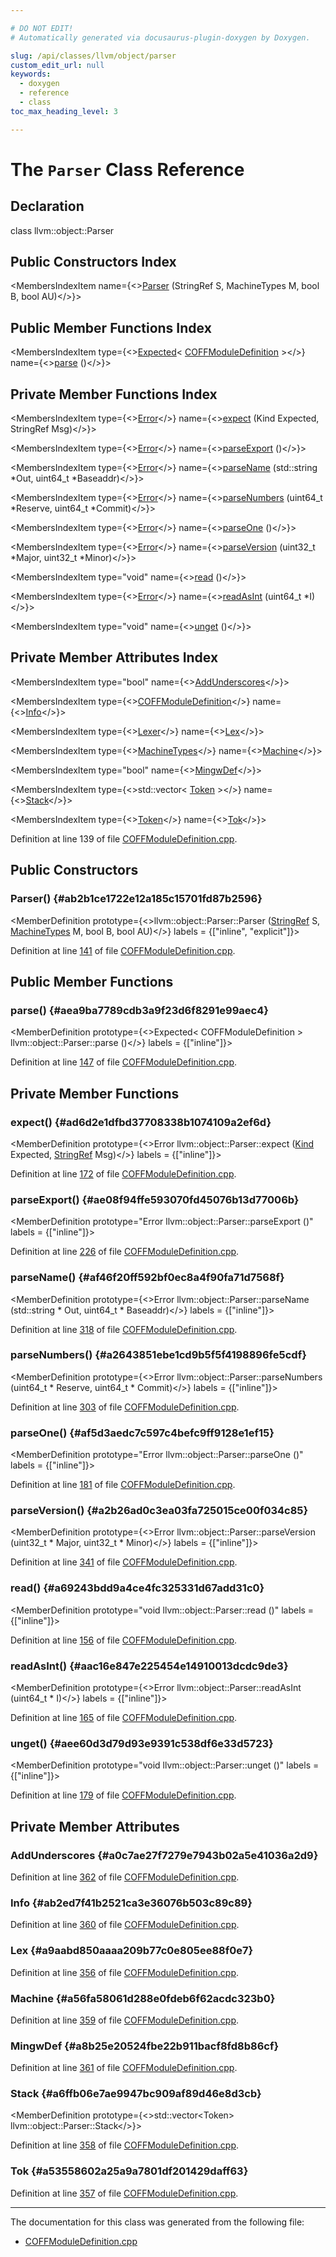 ```yaml
---

# DO NOT EDIT!
# Automatically generated via docusaurus-plugin-doxygen by Doxygen.

slug: /api/classes/llvm/object/parser
custom_edit_url: null
keywords:
  - doxygen
  - reference
  - class
toc_max_heading_level: 3

---
```





# The `Parser` Class Reference

<DoxygenPage pluginConfig={pluginConfig}>



## Declaration

<CodeBlock>class llvm::object::Parser</CodeBlock>

## Public Constructors Index

<MembersIndex>

<MembersIndexItem
  name={<><a href="#ab2b1ce1722e12a185c15701fd87b2596">Parser</a> (StringRef S, MachineTypes M, bool B, bool AU)</>}>
</MembersIndexItem>

</MembersIndex>

## Public Member Functions Index

<MembersIndex>

<MembersIndexItem
  type={<><a href="/docs/api/classes/llvm/expected">Expected</a>&lt; <a href="/docs/api/structs/llvm/object/coffmoduledefinition">COFFModuleDefinition</a> &gt;</>}
  name={<><a href="#aea9ba7789cdb3a9f23d6f8291e99aec4">parse</a> ()</>}>
</MembersIndexItem>

</MembersIndex>

## Private Member Functions Index

<MembersIndex>

<MembersIndexItem
  type={<><a href="/docs/api/classes/llvm/error">Error</a></>}
  name={<><a href="#ad6d2e1dfbd37708338b1074109a2ef6d">expect</a> (Kind Expected, StringRef Msg)</>}>
</MembersIndexItem>

<MembersIndexItem
  type={<><a href="/docs/api/classes/llvm/error">Error</a></>}
  name={<><a href="#ae08f94ffe593070fd45076b13d77006b">parseExport</a> ()</>}>
</MembersIndexItem>

<MembersIndexItem
  type={<><a href="/docs/api/classes/llvm/error">Error</a></>}
  name={<><a href="#af46f20ff592bf0ec8a4f90fa71d7568f">parseName</a> (std::string &#42;Out, uint64&#95;t &#42;Baseaddr)</>}>
</MembersIndexItem>

<MembersIndexItem
  type={<><a href="/docs/api/classes/llvm/error">Error</a></>}
  name={<><a href="#a2643851ebe1cd9b5f5f4198896fe5cdf">parseNumbers</a> (uint64&#95;t &#42;Reserve, uint64&#95;t &#42;Commit)</>}>
</MembersIndexItem>

<MembersIndexItem
  type={<><a href="/docs/api/classes/llvm/error">Error</a></>}
  name={<><a href="#af5d3aedc7c597c4befc9ff9128e1ef15">parseOne</a> ()</>}>
</MembersIndexItem>

<MembersIndexItem
  type={<><a href="/docs/api/classes/llvm/error">Error</a></>}
  name={<><a href="#a2b26ad0c3ea03fa725015ce00f034c85">parseVersion</a> (uint32&#95;t &#42;Major, uint32&#95;t &#42;Minor)</>}>
</MembersIndexItem>

<MembersIndexItem
  type="void"
  name={<><a href="#a69243bdd9a4ce4fc325331d67add31c0">read</a> ()</>}>
</MembersIndexItem>

<MembersIndexItem
  type={<><a href="/docs/api/classes/llvm/error">Error</a></>}
  name={<><a href="#aac16e847e225454e14910013dcdc9de3">readAsInt</a> (uint64&#95;t &#42;I)</>}>
</MembersIndexItem>

<MembersIndexItem
  type="void"
  name={<><a href="#aee60d3d79d93e9391c538df6e33d5723">unget</a> ()</>}>
</MembersIndexItem>

</MembersIndex>

## Private Member Attributes Index

<MembersIndex>

<MembersIndexItem
  type="bool"
  name={<><a href="#a0c7ae27f7279e7943b02a5e41036a2d9">AddUnderscores</a></>}>
</MembersIndexItem>

<MembersIndexItem
  type={<><a href="/docs/api/structs/llvm/object/coffmoduledefinition">COFFModuleDefinition</a></>}
  name={<><a href="#ab2ed7f41b2521ca3e36076b503c89c89">Info</a></>}>
</MembersIndexItem>

<MembersIndexItem
  type={<><a href="/docs/api/classes/llvm/object/lexer">Lexer</a></>}
  name={<><a href="#a9aabd850aaaa209b77c0e805ee88f0e7">Lex</a></>}>
</MembersIndexItem>

<MembersIndexItem
  type={<><a href="/docs/api/namespaces/llvm/coff/#a38731f9b23370e15ad002c2a712d89a8">MachineTypes</a></>}
  name={<><a href="#a56fa58061d288e0fdeb6f62acdc323b0">Machine</a></>}>
</MembersIndexItem>

<MembersIndexItem
  type="bool"
  name={<><a href="#a8b25e20524fbe22b911bacf8fd8b86cf">MingwDef</a></>}>
</MembersIndexItem>

<MembersIndexItem
  type={<>std::vector&lt; <a href="/docs/api/structs/llvm/object/token">Token</a> &gt;</>}
  name={<><a href="#a6ffb06e7ae9947bc909af89d46e8d3cb">Stack</a></>}>
</MembersIndexItem>

<MembersIndexItem
  type={<><a href="/docs/api/structs/llvm/object/token">Token</a></>}
  name={<><a href="#a53558602a25a9a7801df201429daff63">Tok</a></>}>
</MembersIndexItem>

</MembersIndex>


Definition at line 139 of file <a href="/docs/api/files/lib/lib/object/coffmoduledefinition-cpp">COFFModuleDefinition.cpp</a>.

<SectionDefinition>

## Public Constructors

### Parser() {#ab2b1ce1722e12a185c15701fd87b2596}

<MemberDefinition
  prototype={<>llvm::object::Parser::Parser (<a href="/docs/api/classes/llvm/stringref">StringRef</a> S, <a href="/docs/api/namespaces/llvm/coff/#a38731f9b23370e15ad002c2a712d89a8">MachineTypes</a> M, bool B, bool AU)</>}
  labels = {["inline", "explicit"]}>

Definition at line <a href="/docs/api/files/lib/lib/object/coffmoduledefinition-cpp/#l00141">141</a> of file <a href="/docs/api/files/lib/lib/object/coffmoduledefinition-cpp">COFFModuleDefinition.cpp</a>.
</MemberDefinition>

</SectionDefinition>

<SectionDefinition>

## Public Member Functions

### parse() {#aea9ba7789cdb3a9f23d6f8291e99aec4}

<MemberDefinition
  prototype={<>Expected&lt; COFFModuleDefinition &gt; llvm::object::Parser::parse ()</>}
  labels = {["inline"]}>

Definition at line <a href="/docs/api/files/lib/lib/object/coffmoduledefinition-cpp/#l00147">147</a> of file <a href="/docs/api/files/lib/lib/object/coffmoduledefinition-cpp">COFFModuleDefinition.cpp</a>.
</MemberDefinition>

</SectionDefinition>

<SectionDefinition>

## Private Member Functions

### expect() {#ad6d2e1dfbd37708338b1074109a2ef6d}

<MemberDefinition
  prototype={<>Error llvm::object::Parser::expect (<a href="/docs/api/namespaces/llvm/object/#a42e5b6ee6f67085d2115b2ea44588c47">Kind</a> Expected, <a href="/docs/api/classes/llvm/stringref">StringRef</a> Msg)</>}
  labels = {["inline"]}>

Definition at line <a href="/docs/api/files/lib/lib/object/coffmoduledefinition-cpp/#l00172">172</a> of file <a href="/docs/api/files/lib/lib/object/coffmoduledefinition-cpp">COFFModuleDefinition.cpp</a>.
</MemberDefinition>

### parseExport() {#ae08f94ffe593070fd45076b13d77006b}

<MemberDefinition
  prototype="Error llvm::object::Parser::parseExport ()"
  labels = {["inline"]}>

Definition at line <a href="/docs/api/files/lib/lib/object/coffmoduledefinition-cpp/#l00226">226</a> of file <a href="/docs/api/files/lib/lib/object/coffmoduledefinition-cpp">COFFModuleDefinition.cpp</a>.
</MemberDefinition>

### parseName() {#af46f20ff592bf0ec8a4f90fa71d7568f}

<MemberDefinition
  prototype={<>Error llvm::object::Parser::parseName (std::string &#42; Out, uint64&#95;t &#42; Baseaddr)</>}
  labels = {["inline"]}>

Definition at line <a href="/docs/api/files/lib/lib/object/coffmoduledefinition-cpp/#l00318">318</a> of file <a href="/docs/api/files/lib/lib/object/coffmoduledefinition-cpp">COFFModuleDefinition.cpp</a>.
</MemberDefinition>

### parseNumbers() {#a2643851ebe1cd9b5f5f4198896fe5cdf}

<MemberDefinition
  prototype={<>Error llvm::object::Parser::parseNumbers (uint64&#95;t &#42; Reserve, uint64&#95;t &#42; Commit)</>}
  labels = {["inline"]}>

Definition at line <a href="/docs/api/files/lib/lib/object/coffmoduledefinition-cpp/#l00303">303</a> of file <a href="/docs/api/files/lib/lib/object/coffmoduledefinition-cpp">COFFModuleDefinition.cpp</a>.
</MemberDefinition>

### parseOne() {#af5d3aedc7c597c4befc9ff9128e1ef15}

<MemberDefinition
  prototype="Error llvm::object::Parser::parseOne ()"
  labels = {["inline"]}>

Definition at line <a href="/docs/api/files/lib/lib/object/coffmoduledefinition-cpp/#l00181">181</a> of file <a href="/docs/api/files/lib/lib/object/coffmoduledefinition-cpp">COFFModuleDefinition.cpp</a>.
</MemberDefinition>

### parseVersion() {#a2b26ad0c3ea03fa725015ce00f034c85}

<MemberDefinition
  prototype={<>Error llvm::object::Parser::parseVersion (uint32&#95;t &#42; Major, uint32&#95;t &#42; Minor)</>}
  labels = {["inline"]}>

Definition at line <a href="/docs/api/files/lib/lib/object/coffmoduledefinition-cpp/#l00341">341</a> of file <a href="/docs/api/files/lib/lib/object/coffmoduledefinition-cpp">COFFModuleDefinition.cpp</a>.
</MemberDefinition>

### read() {#a69243bdd9a4ce4fc325331d67add31c0}

<MemberDefinition
  prototype="void llvm::object::Parser::read ()"
  labels = {["inline"]}>

Definition at line <a href="/docs/api/files/lib/lib/object/coffmoduledefinition-cpp/#l00156">156</a> of file <a href="/docs/api/files/lib/lib/object/coffmoduledefinition-cpp">COFFModuleDefinition.cpp</a>.
</MemberDefinition>

### readAsInt() {#aac16e847e225454e14910013dcdc9de3}

<MemberDefinition
  prototype={<>Error llvm::object::Parser::readAsInt (uint64&#95;t &#42; I)</>}
  labels = {["inline"]}>

Definition at line <a href="/docs/api/files/lib/lib/object/coffmoduledefinition-cpp/#l00165">165</a> of file <a href="/docs/api/files/lib/lib/object/coffmoduledefinition-cpp">COFFModuleDefinition.cpp</a>.
</MemberDefinition>

### unget() {#aee60d3d79d93e9391c538df6e33d5723}

<MemberDefinition
  prototype="void llvm::object::Parser::unget ()"
  labels = {["inline"]}>

Definition at line <a href="/docs/api/files/lib/lib/object/coffmoduledefinition-cpp/#l00179">179</a> of file <a href="/docs/api/files/lib/lib/object/coffmoduledefinition-cpp">COFFModuleDefinition.cpp</a>.
</MemberDefinition>

</SectionDefinition>

<SectionDefinition>

## Private Member Attributes

### AddUnderscores {#a0c7ae27f7279e7943b02a5e41036a2d9}

<MemberDefinition
  prototype="bool llvm::object::Parser::AddUnderscores">

Definition at line <a href="/docs/api/files/lib/lib/object/coffmoduledefinition-cpp/#l00362">362</a> of file <a href="/docs/api/files/lib/lib/object/coffmoduledefinition-cpp">COFFModuleDefinition.cpp</a>.
</MemberDefinition>

### Info {#ab2ed7f41b2521ca3e36076b503c89c89}

<MemberDefinition
  prototype="COFFModuleDefinition llvm::object::Parser::Info">

Definition at line <a href="/docs/api/files/lib/lib/object/coffmoduledefinition-cpp/#l00360">360</a> of file <a href="/docs/api/files/lib/lib/object/coffmoduledefinition-cpp">COFFModuleDefinition.cpp</a>.
</MemberDefinition>

### Lex {#a9aabd850aaaa209b77c0e805ee88f0e7}

<MemberDefinition
  prototype="Lexer llvm::object::Parser::Lex">

Definition at line <a href="/docs/api/files/lib/lib/object/coffmoduledefinition-cpp/#l00356">356</a> of file <a href="/docs/api/files/lib/lib/object/coffmoduledefinition-cpp">COFFModuleDefinition.cpp</a>.
</MemberDefinition>

### Machine {#a56fa58061d288e0fdeb6f62acdc323b0}

<MemberDefinition
  prototype="MachineTypes llvm::object::Parser::Machine">

Definition at line <a href="/docs/api/files/lib/lib/object/coffmoduledefinition-cpp/#l00359">359</a> of file <a href="/docs/api/files/lib/lib/object/coffmoduledefinition-cpp">COFFModuleDefinition.cpp</a>.
</MemberDefinition>

### MingwDef {#a8b25e20524fbe22b911bacf8fd8b86cf}

<MemberDefinition
  prototype="bool llvm::object::Parser::MingwDef">

Definition at line <a href="/docs/api/files/lib/lib/object/coffmoduledefinition-cpp/#l00361">361</a> of file <a href="/docs/api/files/lib/lib/object/coffmoduledefinition-cpp">COFFModuleDefinition.cpp</a>.
</MemberDefinition>

### Stack {#a6ffb06e7ae9947bc909af89d46e8d3cb}

<MemberDefinition
  prototype={<>std::vector&lt;Token&gt; llvm::object::Parser::Stack</>}>

Definition at line <a href="/docs/api/files/lib/lib/object/coffmoduledefinition-cpp/#l00358">358</a> of file <a href="/docs/api/files/lib/lib/object/coffmoduledefinition-cpp">COFFModuleDefinition.cpp</a>.
</MemberDefinition>

### Tok {#a53558602a25a9a7801df201429daff63}

<MemberDefinition
  prototype="Token llvm::object::Parser::Tok">

Definition at line <a href="/docs/api/files/lib/lib/object/coffmoduledefinition-cpp/#l00357">357</a> of file <a href="/docs/api/files/lib/lib/object/coffmoduledefinition-cpp">COFFModuleDefinition.cpp</a>.
</MemberDefinition>

</SectionDefinition>

<hr/>

The documentation for this class was generated from the following file:

<ul>
<li><a href="/docs/api/files/lib/lib/object/coffmoduledefinition-cpp">COFFModuleDefinition.cpp</a></li>
</ul>

</DoxygenPage>
